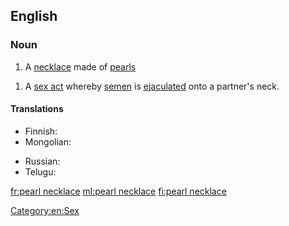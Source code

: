 {{also|pearl-necklace}}
==English==
{{wikipedia}}

===Noun===
{{en-noun}}

# A [[necklace]] made of [[pearl]]s
{{quote-Fanny Hill|part=3
|Silks, laces, ear-rings, '''pearl-necklace''', gold watch, in short, all the trinkets and articles of dress were lavishly heap'd upon me}}
# {{lb|en|idiomatic|vulgar|slang}} A [[sex act]] whereby [[semen]] is [[ejaculated]] onto a partner's neck.

====Translations====
{{trans-top|piece of jewelry}}
* Finnish: {{t+|fi|helminauha}}
* Mongolian: {{t|mn|сувдан зүүлт|sc=Cyrl}}
{{trans-mid}}
* Russian: {{t|ru|жемчу́жное ожере́лье|n}}
* Telugu: {{t+|te|ముక్తావళి|sc=Telu}}
{{trans-bottom}}

[[Category:en:Sex]]

[[fr:pearl necklace]]
[[ml:pearl necklace]]
[[fi:pearl necklace]]